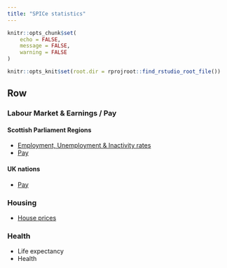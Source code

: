 ```yaml
---
title: "SPICe statistics"
---
```


```r

knitr::opts_chunk$set(
	echo = FALSE,
	message = FALSE,
	warning = FALSE
)

knitr::opts_knit$set(root.dir = rprojroot::find_rstudio_root_file())

```

## Row {rowheight=100}

### Labour Market & Earnings / Pay

#### Scottish Parliament Regions

-   [Employment, Unemployment & Inactivity rates](labourmarket.html)
-   [Pay](earnings.html)

#### UK nations

-   [Pay](earnings_nations.html)

### Housing

- [House prices](housing.html)

### Health

- Life expectancy
- Health


